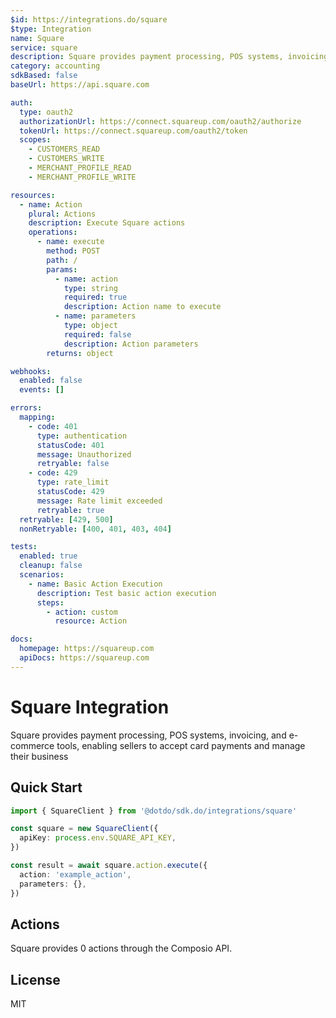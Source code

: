 ```yaml
---
$id: https://integrations.do/square
$type: Integration
name: Square
service: square
description: Square provides payment processing, POS systems, invoicing, and e-commerce tools, enabling sellers to accept card payments and manage their business
category: accounting
sdkBased: false
baseUrl: https://api.square.com

auth:
  type: oauth2
  authorizationUrl: https://connect.squareup.com/oauth2/authorize
  tokenUrl: https://connect.squareup.com/oauth2/token
  scopes:
    - CUSTOMERS_READ
    - CUSTOMERS_WRITE
    - MERCHANT_PROFILE_READ
    - MERCHANT_PROFILE_WRITE

resources:
  - name: Action
    plural: Actions
    description: Execute Square actions
    operations:
      - name: execute
        method: POST
        path: /
        params:
          - name: action
            type: string
            required: true
            description: Action name to execute
          - name: parameters
            type: object
            required: false
            description: Action parameters
        returns: object

webhooks:
  enabled: false
  events: []

errors:
  mapping:
    - code: 401
      type: authentication
      statusCode: 401
      message: Unauthorized
      retryable: false
    - code: 429
      type: rate_limit
      statusCode: 429
      message: Rate limit exceeded
      retryable: true
  retryable: [429, 500]
  nonRetryable: [400, 401, 403, 404]

tests:
  enabled: true
  cleanup: false
  scenarios:
    - name: Basic Action Execution
      description: Test basic action execution
      steps:
        - action: custom
          resource: Action

docs:
  homepage: https://squareup.com
  apiDocs: https://squareup.com
---
```


# Square Integration

Square provides payment processing, POS systems, invoicing, and e-commerce tools, enabling sellers to accept card payments and manage their business

## Quick Start

```typescript
import { SquareClient } from '@dotdo/sdk.do/integrations/square'

const square = new SquareClient({
  apiKey: process.env.SQUARE_API_KEY,
})

const result = await square.action.execute({
  action: 'example_action',
  parameters: {},
})
```

## Actions

Square provides 0 actions through the Composio API.

## License

MIT
